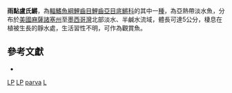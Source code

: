 {{Speciesbox
| taxon = Lucania parva
| binomial_authority = Baird & Girard, 1855
| status = LC
| status_system = IUCN3.1
| synonyms = *''Cyprinodon parvus'', <small>Baird & Girard, 1855</small>
*''Limia venusta'', <small>Girard, 1858</small>
*''Lucania affinis'', <small>Girard, 1859</small>
}}
'''雨點盧氏鱂'''，為[[輻鰭魚綱|輻鰭魚綱]][[鯉齒目|鯉齒目]][[鯉齒亞目|鯉齒亞目]][[底鱂科|底鱂科]]的其中一[[種|種]]，為亞熱帶淡水魚，分布於[[美國|美國]][[麻薩諸塞州|麻薩諸塞州]]至[[墨西哥灣|墨西哥灣]]北部淡水、半鹹水流域，體長可達5公分，棲息在植被生長的靜水處，生活習性不明，可作為觀賞魚。

== 參考文獻 ==
*{{FishBase_species|genus=Lucania|species=parva|year=2014|month=10}}

{{魚類小作品}}

{{Taxonbar}}
[[Category:IUCN红色名录无危物种|LP]]
[[Category:觀賞魚|LP]]
[[Category:盧氏鱂屬|parva]]
[[Category:1855年描述的魚類|L]]
